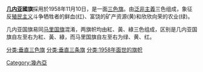 
{{Infobox flag
| Name = 几内亚国旗
| Article =
| Type =
| Image = Flag of Guinea.svg
| Nickname =
| Morenicks =
| Use = 111111
| Symbol =
| Proportion = 2:3
| Adoption = 1958年11月10日
| Design =是一面[[三色旗|三色旗]]。由紅、黃、綠三直條組成，當中受了[[法國國旗|法國國旗]]和[[泛非主義|泛非主義]]的影響。
| Designer =
| Image2 = Flag of Guinea, vertical.svg
| Nickname2 = 
| Morenicks2 = 
| Use2 = 111111
| Symbol2 = 
| Proportion2 = 2:1
| Adoption2 = 1958年11月10日
| Design2 = 
| Designer2 = 
| Type2 = National
}}
'''[[几内亚|几内亚]]國旗'''採用於1958年11月10日，是一面[[三色旗|三色旗]]。由[[泛非主義|泛非主義]]三色组成，象征反[[殖民主义|殖民主义]]斗争牺牲者的鲜血(红)、富饶的矿产资源(黄)和欣欣向荣的农业(绿)。

几内亚国旗易同[[马里国旗|马里国旗]]混淆，两旗帜均由紅、黃、綠三色组成，区别是几内亚国旗自左至右为紅、黃、綠，而马里国旗自左至右为绿、黄、红。

{{非洲題目|国旗}}
[[Category:幾內亞|Category:幾內亞]]
[[分类:垂直三色旗|分类:垂直三色旗]]
[[分类:垂直三条旗|分类:垂直三条旗]]
[[分类:1958年面世的旗帜|分类:1958年面世的旗帜]]
{{Guinea-stub}}
{{flag-stub}}